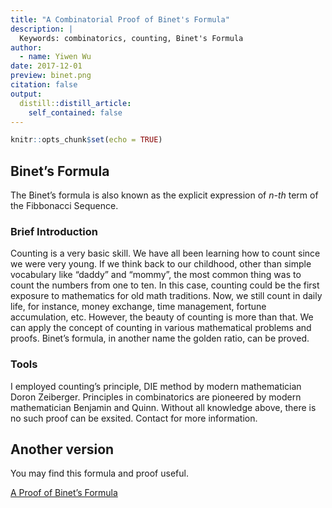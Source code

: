 ```yaml
---
title: "A Combinatorial Proof of Binet's Formula"
description: |
  Keywords: combinatorics, counting, Binet's Formula
author:
  - name: Yiwen Wu
date: 2017-12-01
preview: binet.png
citation: false
output:
  distill::distill_article:
    self_contained: false
---
```


```r
knitr::opts_chunk$set(echo = TRUE)
```

## Binet's Formula

The Binet's formula is also known as the explicit expression of *n-th* term of the Fibbonacci Sequence. 


### Brief Introduction 
Counting is a very basic skill. We have all been learning how to count since we were very young. If we think back to our childhood, other than simple vocabulary like “daddy” and “mommy”, the most common thing was to count the numbers from one to ten. In this case, counting could be the first exposure to mathematics for old math traditions. Now, we still count in daily life, for instance, money exchange, time management, fortune accumulation, etc. However, the beauty of counting is more than that. We can apply the concept of counting in various mathematical problems and proofs. Binet's formula, in another name the golden ratio, can be proved. 

### Tools

I employed counting's principle, DIE method by modern mathematician Doron Zeiberger. Principles in combinatorics are pioneered by modern mathematician Benjamin and Quinn. Without all knowledge above, there is no such proof can be exsited. Contact for more information.

## Another version

You may find this formula and proof useful. 

[A Proof of Binet's Formula](http://www.milefoot.com/math/discrete/sequences/binetformula.htm)


